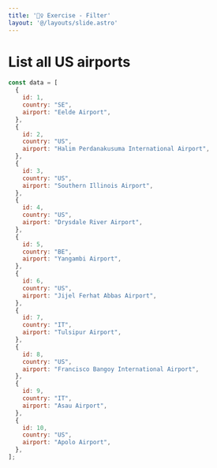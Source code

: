 ```yaml
---
title: '🏋️‍♀️ Exercise - Filter'
layout: '@/layouts/slide.astro'
---
```


# List all US airports

```javascript
const data = [
  {
    id: 1,
    country: "SE",
    airport: "Eelde Airport",
  },
  {
    id: 2,
    country: "US",
    airport: "Halim Perdanakusuma International Airport",
  },
  {
    id: 3,
    country: "US",
    airport: "Southern Illinois Airport",
  },
  {
    id: 4,
    country: "US",
    airport: "Drysdale River Airport",
  },
  {
    id: 5,
    country: "BE",
    airport: "Yangambi Airport",
  },
  {
    id: 6,
    country: "US",
    airport: "Jijel Ferhat Abbas Airport",
  },
  {
    id: 7,
    country: "IT",
    airport: "Tulsipur Airport",
  },
  {
    id: 8,
    country: "US",
    airport: "Francisco Bangoy International Airport",
  },
  {
    id: 9,
    country: "IT",
    airport: "Asau Airport",
  },
  {
    id: 10,
    country: "US",
    airport: "Apolo Airport",
  },
];
```